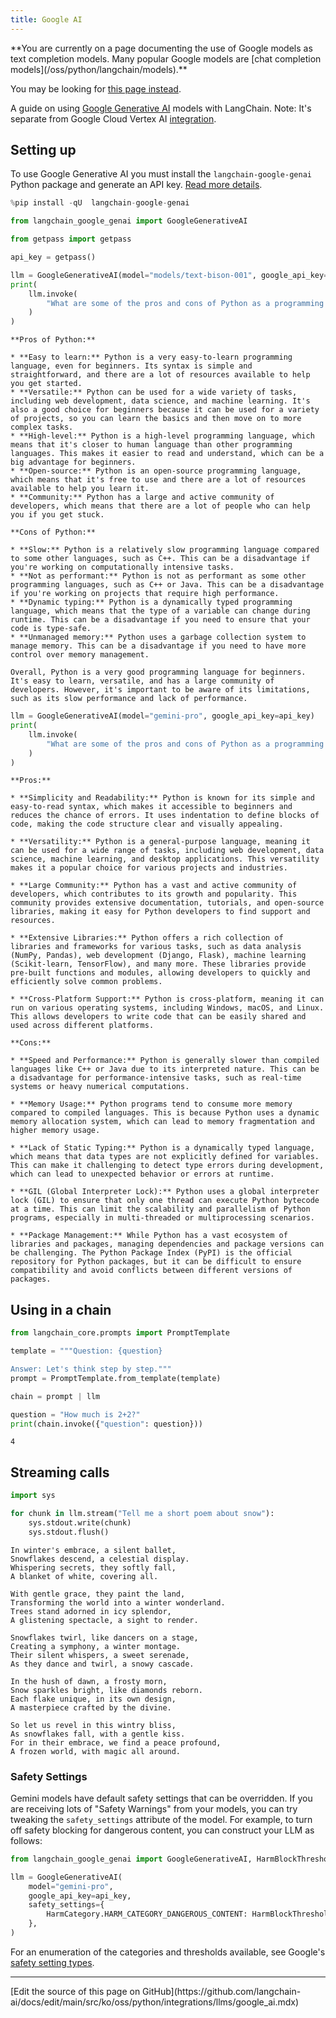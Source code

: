 ```yaml
---
title: Google AI
---
```



<Warning>
**You are currently on a page documenting the use of Google models as text completion models. Many popular Google models are [chat completion models](/oss/python/langchain/models).**

You may be looking for [this page instead](/oss/python/integrations/chat/google_generative_ai/).
</Warning>

A guide on using [Google Generative AI](https://developers.generativeai.google/) models with LangChain. Note: It's separate from Google Cloud Vertex AI [integration](/oss/python/integrations/llms/google_vertex_ai_palm).

## Setting up

To use Google Generative AI you must install the `langchain-google-genai` Python package and generate an API key. [Read more details](https://developers.generativeai.google/).

```python
%pip install -qU  langchain-google-genai
```

```python
from langchain_google_genai import GoogleGenerativeAI
```

```python
from getpass import getpass

api_key = getpass()
```

```python
llm = GoogleGenerativeAI(model="models/text-bison-001", google_api_key=api_key)
print(
    llm.invoke(
        "What are some of the pros and cons of Python as a programming language?"
    )
)
```

```output
**Pros of Python:**

* **Easy to learn:** Python is a very easy-to-learn programming language, even for beginners. Its syntax is simple and straightforward, and there are a lot of resources available to help you get started.
* **Versatile:** Python can be used for a wide variety of tasks, including web development, data science, and machine learning. It's also a good choice for beginners because it can be used for a variety of projects, so you can learn the basics and then move on to more complex tasks.
* **High-level:** Python is a high-level programming language, which means that it's closer to human language than other programming languages. This makes it easier to read and understand, which can be a big advantage for beginners.
* **Open-source:** Python is an open-source programming language, which means that it's free to use and there are a lot of resources available to help you learn it.
* **Community:** Python has a large and active community of developers, which means that there are a lot of people who can help you if you get stuck.

**Cons of Python:**

* **Slow:** Python is a relatively slow programming language compared to some other languages, such as C++. This can be a disadvantage if you're working on computationally intensive tasks.
* **Not as performant:** Python is not as performant as some other programming languages, such as C++ or Java. This can be a disadvantage if you're working on projects that require high performance.
* **Dynamic typing:** Python is a dynamically typed programming language, which means that the type of a variable can change during runtime. This can be a disadvantage if you need to ensure that your code is type-safe.
* **Unmanaged memory:** Python uses a garbage collection system to manage memory. This can be a disadvantage if you need to have more control over memory management.

Overall, Python is a very good programming language for beginners. It's easy to learn, versatile, and has a large community of developers. However, it's important to be aware of its limitations, such as its slow performance and lack of performance.
```

```python
llm = GoogleGenerativeAI(model="gemini-pro", google_api_key=api_key)
print(
    llm.invoke(
        "What are some of the pros and cons of Python as a programming language?"
    )
)
```

```output
**Pros:**

* **Simplicity and Readability:** Python is known for its simple and easy-to-read syntax, which makes it accessible to beginners and reduces the chance of errors. It uses indentation to define blocks of code, making the code structure clear and visually appealing.

* **Versatility:** Python is a general-purpose language, meaning it can be used for a wide range of tasks, including web development, data science, machine learning, and desktop applications. This versatility makes it a popular choice for various projects and industries.

* **Large Community:** Python has a vast and active community of developers, which contributes to its growth and popularity. This community provides extensive documentation, tutorials, and open-source libraries, making it easy for Python developers to find support and resources.

* **Extensive Libraries:** Python offers a rich collection of libraries and frameworks for various tasks, such as data analysis (NumPy, Pandas), web development (Django, Flask), machine learning (Scikit-learn, TensorFlow), and many more. These libraries provide pre-built functions and modules, allowing developers to quickly and efficiently solve common problems.

* **Cross-Platform Support:** Python is cross-platform, meaning it can run on various operating systems, including Windows, macOS, and Linux. This allows developers to write code that can be easily shared and used across different platforms.

**Cons:**

* **Speed and Performance:** Python is generally slower than compiled languages like C++ or Java due to its interpreted nature. This can be a disadvantage for performance-intensive tasks, such as real-time systems or heavy numerical computations.

* **Memory Usage:** Python programs tend to consume more memory compared to compiled languages. This is because Python uses a dynamic memory allocation system, which can lead to memory fragmentation and higher memory usage.

* **Lack of Static Typing:** Python is a dynamically typed language, which means that data types are not explicitly defined for variables. This can make it challenging to detect type errors during development, which can lead to unexpected behavior or errors at runtime.

* **GIL (Global Interpreter Lock):** Python uses a global interpreter lock (GIL) to ensure that only one thread can execute Python bytecode at a time. This can limit the scalability and parallelism of Python programs, especially in multi-threaded or multiprocessing scenarios.

* **Package Management:** While Python has a vast ecosystem of libraries and packages, managing dependencies and package versions can be challenging. The Python Package Index (PyPI) is the official repository for Python packages, but it can be difficult to ensure compatibility and avoid conflicts between different versions of packages.
```

## Using in a chain

```python
from langchain_core.prompts import PromptTemplate
```

```python
template = """Question: {question}

Answer: Let's think step by step."""
prompt = PromptTemplate.from_template(template)

chain = prompt | llm

question = "How much is 2+2?"
print(chain.invoke({"question": question}))
```

```output
4
```

## Streaming calls

```python
import sys

for chunk in llm.stream("Tell me a short poem about snow"):
    sys.stdout.write(chunk)
    sys.stdout.flush()
```

```output
In winter's embrace, a silent ballet,
Snowflakes descend, a celestial display.
Whispering secrets, they softly fall,
A blanket of white, covering all.

With gentle grace, they paint the land,
Transforming the world into a winter wonderland.
Trees stand adorned in icy splendor,
A glistening spectacle, a sight to render.

Snowflakes twirl, like dancers on a stage,
Creating a symphony, a winter montage.
Their silent whispers, a sweet serenade,
As they dance and twirl, a snowy cascade.

In the hush of dawn, a frosty morn,
Snow sparkles bright, like diamonds reborn.
Each flake unique, in its own design,
A masterpiece crafted by the divine.

So let us revel in this wintry bliss,
As snowflakes fall, with a gentle kiss.
For in their embrace, we find a peace profound,
A frozen world, with magic all around.
```

### Safety Settings

Gemini models have default safety settings that can be overridden. If you are receiving lots of "Safety Warnings" from your models, you can try tweaking the `safety_settings` attribute of the model. For example, to turn off safety blocking for dangerous content, you can construct your LLM as follows:

```python
from langchain_google_genai import GoogleGenerativeAI, HarmBlockThreshold, HarmCategory

llm = GoogleGenerativeAI(
    model="gemini-pro",
    google_api_key=api_key,
    safety_settings={
        HarmCategory.HARM_CATEGORY_DANGEROUS_CONTENT: HarmBlockThreshold.BLOCK_NONE,
    },
)
```

For an enumeration of the categories and thresholds available, see Google's [safety setting types](https://ai.google.dev/api/python/google/generativeai/types/SafetySettingDict).

---

<Callout icon="pen-to-square" iconType="regular">
  [Edit the source of this page on GitHub](https://github.com/langchain-ai/docs/edit/main/src/ko/oss/python/integrations/llms/google_ai.mdx)
</Callout>
